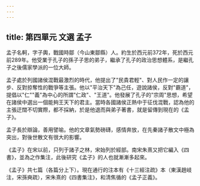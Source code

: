 ```yaml
---
---
---
```

title: 第四單元 文選 孟子
---



孟子名軻，字子輿，戰國時鄒（今山東鄒縣）人。約生於西元前372年，死於西元前289年。他受業于孔子的孫子子思的弟子，繼承了孔子的政治思想體系，是繼孔子之後儒家學派的一位大師。

孟子處於列國諸侯混戰最激烈的時代，他提出了"民貴君輕"、對人民作一定的讓步、反對掠奪性的戰爭等主張。他以"平治天下"為己任，遊說諸侯，反對"霸道"，提倡以"仁""義"為中心的所謂"仁政"、"王道"。他發展了孔子的"宗周"思想，希望在諸侯中選出一個能夠王天下的君主。當時各國諸侯正熱中于征伐混戰，認為他的主張迂闊不切實際，都不採納，於是他退而與弟子著書，就是留傳到現在的《孟子》。

孟子長於辯論，善用譬喻。他的文章氣勢磅礴，感情奔放，在先秦諸子散文中極為突出，對後世散文有很大的影響。

《孟子》在宋以前，只列于諸子之林，宋始列於經部。南宋朱熹又把它編入《四書》，並為之作集注，此後研究《孟子》的人也就漸漸多起來。

《孟子》共七篇（各篇分上下）。現在通行的注本有《十三經注疏》本（東漢趙岐注，宋孫奭疏），宋朱熹的《四書集注》，和清焦循的《孟子正義》。